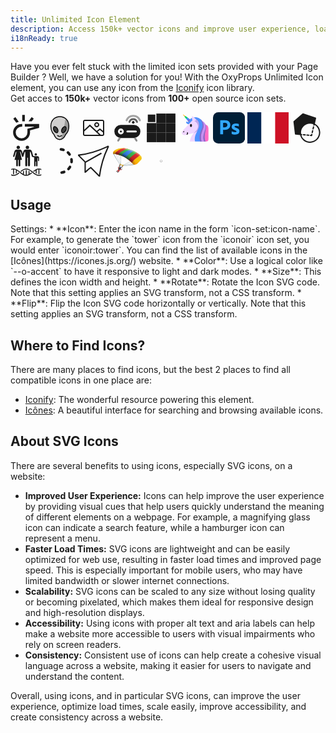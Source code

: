 ```yaml
---
title: Unlimited Icon Element
description: Access 150k+ vector icons and improve user experience, load times, scalability, and accessibility on your website with the OxyProps Unlimited Icon Element.
i18nReady: true
---
```


Have you ever felt stuck with the limited icon sets provided with your Page Builder ? Well, we have a solution for you! With the OxyProps Unlimited Icon element, you can use any icon from the [Iconify](https://iconify.design/) icon library.  
Get acces to **150k+** vector icons from **100+** open source icon sets. 

<svg xmlns="http://www.w3.org/2000/svg" width="50" height="50" viewBox="0 0 24 24"><path fill="currentColor" d="M3.76 3.7L2.14 4.88L4.43 8a8.23 8.23 0 0 1 1.92-.72M11 9v2h7v.29l-5 1.42v2.79A4.5 4.5 0 1 1 8.5 11H9V9h-.5a6.5 6.5 0 1 0 6.5 6.5v-1.59L22 12V9m-5.76-5.3L13.85 7h2.47l1.54-2.12M9 2v5h2V2Z"/></svg>
<svg xmlns="http://www.w3.org/2000/svg" width="50" height="50" viewBox="0 0 72 72"><path fill="#D0CFCE" d="M56.727 32.378c0 5.478-1.672 11.05-4.2 15.913c-.635 1.22-1.855 1.59-2.584 2.709c-.608.932-.713 2.63-1.37 3.476C44.579 59.609 39.81 63 35.943 63c-3.827 0-8.535-3.319-12.502-8.36c-.682-.867.131-2.68-.498-3.64c-.532-.81-2.515-.755-2.999-1.621c-2.852-5.11-4.786-11.11-4.786-17.001C15.158 17.417 25.55 10 35.943 10s20.784 7.417 20.784 22.378z"/><path fill="#9B9B9A" d="M36.943 63c6-5 11.926-48.054 12-49c2.216 3.118 7.027 9.872 7.651 13.979c1.165 7.656-1.995 13.811-5 20.481C45.942 61 36.942 63 36.942 63"/><path fill="#3F3F3F" d="M22.57 42.348c1.992 3.7 5.344 5.712 7.486 4.494c2.142-1.217 2.263-5.204.27-8.904s-5.344-5.712-7.486-4.494s-2.263 5.204-.27 8.904zm26.462 0c-1.993 3.7-5.344 5.712-7.486 4.494c-2.142-1.217-2.263-5.204-.27-8.904s5.344-5.712 7.485-4.494c2.142 1.217 2.263 5.204.27 8.904z"/><g fill="none" stroke="#000" stroke-miterlimit="10" stroke-width="2"><path stroke-linecap="round" stroke-linejoin="round" d="M30.747 53.669c.429.405 2.333 2.11 5.101 1.927c2.246-.148 3.752-1.452 4.251-1.927"/><path d="M22.57 42.348c1.992 3.7 5.344 5.712 7.486 4.494c2.142-1.217 2.263-5.204.27-8.904s-5.344-5.712-7.486-4.494s-2.263 5.204-.27 8.904z"/><path stroke-linecap="round" stroke-linejoin="round" d="M35.943 63c-10 0-13.51-11.778-13.51-11.778s-7.275-5.889-7.275-18.844C15.158 17.417 25.55 10 35.943 10s20.784 7.417 20.784 22.378c0 12.955-7.07 18.38-7.275 18.844C45.295 60.644 40.322 63 35.942 63z"/><path d="M49.032 42.348c-1.993 3.7-5.344 5.712-7.486 4.494c-2.142-1.217-2.263-5.204-.27-8.904s5.344-5.712 7.485-4.494c2.142 1.217 2.263 5.204.27 8.904z"/></g></svg>
<svg xmlns="http://www.w3.org/2000/svg" width="50" height="50" viewBox="0 0 50 50"><path fill="currentColor" d="M39 38H11c-1.7 0-3-1.3-3-3V15c0-1.7 1.3-3 3-3h28c1.7 0 3 1.3 3 3v20c0 1.7-1.3 3-3 3zM11 14c-.6 0-1 .4-1 1v20c0 .6.4 1 1 1h28c.6 0 1-.4 1-1V15c0-.6-.4-1-1-1H11z"/><path fill="currentColor" d="M30 24c-2.2 0-4-1.8-4-4s1.8-4 4-4s4 1.8 4 4s-1.8 4-4 4zm0-6c-1.1 0-2 .9-2 2s.9 2 2 2s2-.9 2-2s-.9-2-2-2zm5.3 19.7L19 22.4L9.7 31l-1.4-1.4l10.7-10l17.7 16.7z"/><path fill="currentColor" d="M40.4 32.7L35 28.3L30.5 32l-1.3-1.6l5.8-4.7l6.6 5.4z"/></svg>
<svg xmlns="http://www.w3.org/2000/svg" width="50" height="50" viewBox="0 0 24 24"><g fill="currentColor"><path d="M7 14a.75.75 0 1 0 0 1.5a.75.75 0 0 0 0-1.5Z"/><path fill-rule="evenodd" d="M2 14.75a5 5 0 0 1 5-5h10a5 5 0 0 1 0 10H7a5 5 0 0 1-5-5Zm2.75 0a2.25 2.25 0 1 1 4.5 0a2.25 2.25 0 0 1-4.5 0ZM12 14a.75.75 0 0 0 0 1.5h6.5a.75.75 0 0 0 0-1.5H12Z" clip-rule="evenodd"/><path d="m5.469 19.511l-1.112 1.853a.75.75 0 0 0 1.286.772l1.432-2.386H7a4.997 4.997 0 0 1-1.531-.239Zm11.456.239l1.432 2.386a.75.75 0 0 0 1.286-.772l-1.112-1.853a4.998 4.998 0 0 1-1.531.24h-.075Z" opacity=".5"/><path fill-rule="evenodd" d="M16.5 3.5a4.752 4.752 0 0 0-4.39 2.934a.75.75 0 1 1-1.387-.574a6.252 6.252 0 0 1 11.553 0a.75.75 0 0 1-1.386.574A4.752 4.752 0 0 0 16.5 3.5Z" clip-rule="evenodd" opacity=".4"/><path fill-rule="evenodd" d="M16.5 6a2.251 2.251 0 0 0-2.16 1.618a.75.75 0 0 1-1.44-.42a3.751 3.751 0 0 1 7.2 0a.75.75 0 1 1-1.44.42A2.251 2.251 0 0 0 16.5 6Z" clip-rule="evenodd" opacity=".7"/><path d="M17.5 7.75a1 1 0 1 1-2 0a1 1 0 0 1 2 0Z"/></g></svg>
<svg xmlns="http://www.w3.org/2000/svg" width="50" height="50" viewBox="0 0 24 24"><rect width="7.33" height="7.33" x="1" y="1" fill="currentColor"><animate id="svgSpinnersBlocksWave0" attributeName="x" begin="0;svgSpinnersBlocksWave1.end+0.2s" dur="0.6s" values="1;4;1"/><animate attributeName="y" begin="0;svgSpinnersBlocksWave1.end+0.2s" dur="0.6s" values="1;4;1"/><animate attributeName="width" begin="0;svgSpinnersBlocksWave1.end+0.2s" dur="0.6s" values="7.33;1.33;7.33"/><animate attributeName="height" begin="0;svgSpinnersBlocksWave1.end+0.2s" dur="0.6s" values="7.33;1.33;7.33"/></rect><rect width="7.33" height="7.33" x="8.33" y="1" fill="currentColor"><animate attributeName="x" begin="svgSpinnersBlocksWave0.begin+0.1s" dur="0.6s" values="8.33;11.33;8.33"/><animate attributeName="y" begin="svgSpinnersBlocksWave0.begin+0.1s" dur="0.6s" values="1;4;1"/><animate attributeName="width" begin="svgSpinnersBlocksWave0.begin+0.1s" dur="0.6s" values="7.33;1.33;7.33"/><animate attributeName="height" begin="svgSpinnersBlocksWave0.begin+0.1s" dur="0.6s" values="7.33;1.33;7.33"/></rect><rect width="7.33" height="7.33" x="1" y="8.33" fill="currentColor"><animate attributeName="x" begin="svgSpinnersBlocksWave0.begin+0.1s" dur="0.6s" values="1;4;1"/><animate attributeName="y" begin="svgSpinnersBlocksWave0.begin+0.1s" dur="0.6s" values="8.33;11.33;8.33"/><animate attributeName="width" begin="svgSpinnersBlocksWave0.begin+0.1s" dur="0.6s" values="7.33;1.33;7.33"/><animate attributeName="height" begin="svgSpinnersBlocksWave0.begin+0.1s" dur="0.6s" values="7.33;1.33;7.33"/></rect><rect width="7.33" height="7.33" x="15.66" y="1" fill="currentColor"><animate attributeName="x" begin="svgSpinnersBlocksWave0.begin+0.2s" dur="0.6s" values="15.66;18.66;15.66"/><animate attributeName="y" begin="svgSpinnersBlocksWave0.begin+0.2s" dur="0.6s" values="1;4;1"/><animate attributeName="width" begin="svgSpinnersBlocksWave0.begin+0.2s" dur="0.6s" values="7.33;1.33;7.33"/><animate attributeName="height" begin="svgSpinnersBlocksWave0.begin+0.2s" dur="0.6s" values="7.33;1.33;7.33"/></rect><rect width="7.33" height="7.33" x="8.33" y="8.33" fill="currentColor"><animate attributeName="x" begin="svgSpinnersBlocksWave0.begin+0.2s" dur="0.6s" values="8.33;11.33;8.33"/><animate attributeName="y" begin="svgSpinnersBlocksWave0.begin+0.2s" dur="0.6s" values="8.33;11.33;8.33"/><animate attributeName="width" begin="svgSpinnersBlocksWave0.begin+0.2s" dur="0.6s" values="7.33;1.33;7.33"/><animate attributeName="height" begin="svgSpinnersBlocksWave0.begin+0.2s" dur="0.6s" values="7.33;1.33;7.33"/></rect><rect width="7.33" height="7.33" x="1" y="15.66" fill="currentColor"><animate attributeName="x" begin="svgSpinnersBlocksWave0.begin+0.2s" dur="0.6s" values="1;4;1"/><animate attributeName="y" begin="svgSpinnersBlocksWave0.begin+0.2s" dur="0.6s" values="15.66;18.66;15.66"/><animate attributeName="width" begin="svgSpinnersBlocksWave0.begin+0.2s" dur="0.6s" values="7.33;1.33;7.33"/><animate attributeName="height" begin="svgSpinnersBlocksWave0.begin+0.2s" dur="0.6s" values="7.33;1.33;7.33"/></rect><rect width="7.33" height="7.33" x="15.66" y="8.33" fill="currentColor"><animate attributeName="x" begin="svgSpinnersBlocksWave0.begin+0.3s" dur="0.6s" values="15.66;18.66;15.66"/><animate attributeName="y" begin="svgSpinnersBlocksWave0.begin+0.3s" dur="0.6s" values="8.33;11.33;8.33"/><animate attributeName="width" begin="svgSpinnersBlocksWave0.begin+0.3s" dur="0.6s" values="7.33;1.33;7.33"/><animate attributeName="height" begin="svgSpinnersBlocksWave0.begin+0.3s" dur="0.6s" values="7.33;1.33;7.33"/></rect><rect width="7.33" height="7.33" x="8.33" y="15.66" fill="currentColor"><animate attributeName="x" begin="svgSpinnersBlocksWave0.begin+0.3s" dur="0.6s" values="8.33;11.33;8.33"/><animate attributeName="y" begin="svgSpinnersBlocksWave0.begin+0.3s" dur="0.6s" values="15.66;18.66;15.66"/><animate attributeName="width" begin="svgSpinnersBlocksWave0.begin+0.3s" dur="0.6s" values="7.33;1.33;7.33"/><animate attributeName="height" begin="svgSpinnersBlocksWave0.begin+0.3s" dur="0.6s" values="7.33;1.33;7.33"/></rect><rect width="7.33" height="7.33" x="15.66" y="15.66" fill="currentColor"><animate id="svgSpinnersBlocksWave1" attributeName="x" begin="svgSpinnersBlocksWave0.begin+0.4s" dur="0.6s" values="15.66;18.66;15.66"/><animate attributeName="y" begin="svgSpinnersBlocksWave0.begin+0.4s" dur="0.6s" values="15.66;18.66;15.66"/><animate attributeName="width" begin="svgSpinnersBlocksWave0.begin+0.4s" dur="0.6s" values="7.33;1.33;7.33"/><animate attributeName="height" begin="svgSpinnersBlocksWave0.begin+0.4s" dur="0.6s" values="7.33;1.33;7.33"/></rect></svg>
<svg xmlns="http://www.w3.org/2000/svg" width="50" height="50" viewBox="0 0 32 32"><g fill="none"><path fill="#00D26A" d="m5.398 4.68l.085-.816l.798-.102l2.3 1.635l-.214 1.1l-1.211.38L5.398 4.68Z"/><path fill="#468CFB" d="M8.705 8.813L7.156 6.877l1.424-1.48l2.026 1.441l-.586 1.259l-1.315.716Z"/><path fill="#F9C23C" d="m6.293 3.77l-.886.92l-1.536-1.92c-.217-.271.125-.633.408-.431L6.293 3.77Z"/><path fill="#8D65C5" d="M10.554 6.801L13.21 8.69c1.083 2.647-1.064 3.045-2.272 2.913l-2.273-2.84l1.89-1.962Z"/><path fill="#5092FF" d="M11.5 6.781c1.219-1.603 6.658-2.529 3.608.431c-1.81 1.76-1.054 3.632-3.374 4.632c-3.906 1.484-5.046-1.719-4.64-2.125c.406-.406 1.317.463 2.422 0c.686-.288.765-1.335 1.984-2.938Z"/><path fill="#EFD5FF" d="m5.784 23.35l8.62-1.88c.149-.036.299-.077.45-.123c-3.56 4.081-4.006 8.637-4.006 8.637h15.33c2.14 0 3.82-2.082 3.62-4.222c-.598-6.319-2.785-17.951-10.829-18.03c-1.607-1.224-3.467-1.52-4.586-.402c-3.417 3.418-6.626 6.976-8.794 9.38c-.674.748-1.247 1.384-1.695 1.87c-1.89 2.049-1.45 3.73.22 4.58c.51.26 1.11.31 1.67.19Z"/><path fill="#FF6DC6" d="M29.906 16.969c0-3.657-2.323-4.209-3.218-4.188c.197.792.28 3.3-.97 7S25.5 28.25 26.189 30c2.671 0 3.718-.344 3.718-2.281v-10.75Z"/><path fill="#C790F1" d="M27.375 17.281c1.063-4-1.875-8.156-4.188-8.156c.813 1.854 1.313 6.219 0 8.344C21.692 19.89 21.453 26.5 22.203 30h4.75c-1.7-4.825-.64-8.719.422-12.719Z"/><path fill="#BCA4EB" d="M14.906 21.281c7.719-6.406 3.656-11.968-1.437-13.03c7.187-5.47 8.864 5.416 7.594 9.124c-2.157 2.313-6.157 3.906-6.157 3.906Z"/><path fill="#5092FF" d="M22.797 29.984h-6.625c-1.59-6.76 3.796-11.262 4.156-16.302c.4-5.73-3.74-6.79-3.74-6.79c-1.32.33 1.01 1.25-1.58 1.25l-.68-1.45l-.687-1.13c1.64-.45 3.842-.827 6.359.407c3.1 1.518 5.753 5.488 4.688 9.562c-1.063 4.063-3.579 6.992-1.891 14.453Z"/><path fill="#8D65C5" d="M22.797 29.984h-1.413c-.332-1-.608-2.608-.571-4.484c.056-2.898.682-4.505 2.157-8.296L23.438 16c1.45-3.75-.709-7.5-1.688-8.75l.165.024c2.158 1.934 3.608 5.064 2.773 8.257c-.257.981-.598 1.896-.945 2.824c-1.088 2.918-2.226 5.97-.946 11.63Zm4.578-12.703c.53-1.993.066-4.025-.82-5.562H26.5c.05.282.115.581.184.895c.304 1.39.672 3.07.035 4.855l-.004.01c-.824 2.308-2.464 6.9-2.059 9.49c.215 1.37.623 2.48.867 3.031h1.43c-1.686-4.785-.658-8.654.396-12.62l.026-.099Z"/><path fill="#EFD5FF" d="M15.578 9.016c-1.86.25-2.384-.704-2.5-2.454c-.115-1.75-.087-2.26-.087-2.26c0-.34.41-.51.65-.27c0 0 3.28 2.593 3.421 3.53c.141.938-.71 1.35-1.484 1.454Z"/><path fill="#1C1C1C" d="M12 12a1 1 0 0 0-1 1v1a1 1 0 1 0 2 0v-1a1 1 0 0 0-1-1Zm-7.09 8.301c-.3.3-.8.3-1.1 0l1.1-1.1c.3.31.3.8 0 1.1Zm3.777 2.416l-1.864.406a1.794 1.794 0 0 0 1.114-1.972a.512.512 0 1 1 1.008-.173c.106.615.003 1.22-.258 1.739Z"/></g></svg>
<svg xmlns="http://www.w3.org/2000/svg" height="50" viewBox="0 0 256 250"><rect width="256" height="249.6" fill="#001E36" rx="42.5"/><path fill="#31A8FF" d="M57.644 175.035V65.297c0-.8.344-1.202 1.031-1.202l1.087-.003l1.858-.02l2.582-.051l8.65-.183l9.275-.172c3.262-.056 6.496-.086 9.702-.086c8.7 0 16.027 1.088 21.982 3.263a38.139 38.139 0 0 1 14.34 8.758a33.596 33.596 0 0 1 7.814 12.108a40.17 40.17 0 0 1 2.405 13.824c0 9.161-2.119 16.717-6.355 22.669a35.902 35.902 0 0 1-16.6 12.756l-.573.21c-6.973 2.601-14.695 3.541-23.164 3.6l-1.316.004l-1.953-.01l-.985-.014l-1.098-.026l-.662-.026l-.402-.021l-.989-.036l-1.209-.025l-1.82-.013l-.405-.001v34.263a1.366 1.366 0 0 1-1.546 1.546H58.847c-.803 0-1.203-.456-1.203-1.374ZM80.84 84.703v35.792a53.16 53.16 0 0 0 4.12.172h5.668a40.277 40.277 0 0 0 11.533-1.727l.746-.233a18.515 18.515 0 0 0 8.759-5.668c2.152-2.538 3.267-6.035 3.344-10.492l.005-.499c.09-3.322-.774-6.6-2.491-9.445a16.015 16.015 0 0 0-7.47-6.097a31.829 31.829 0 0 0-12.537-2.146l-2.178.006l-1.374.012l-1.311.017l-1.85.036l-1.35.038l-.701.026l-.937.044l-.798.049l-.455.036l-.393.038l-.173.02l-.157.021Zm123.93 29.284a40.153 40.153 0 0 0-9.458-3.442l-.76-.164a54.267 54.267 0 0 0-11.009-1.363l-.926-.011a22.21 22.21 0 0 0-6.44.773a5.786 5.786 0 0 0-3.35 2.146a5.408 5.408 0 0 0-.858 2.92a4.56 4.56 0 0 0 1.03 2.747a11.689 11.689 0 0 0 3.235 2.637l.372.197a71.946 71.946 0 0 0 7.556 3.52a74.88 74.88 0 0 1 16.4 7.814a24.941 24.941 0 0 1 8.416 8.845a23.581 23.581 0 0 1 2.49 10.99a24.686 24.686 0 0 1-4.122 14.169a27.11 27.11 0 0 1-11.936 9.53c-5.037 2.214-11.223 3.357-18.557 3.432l-.762.004a69.87 69.87 0 0 1-13.556-1.188l-.956-.186a46.302 46.302 0 0 1-10.905-3.435a2.224 2.224 0 0 1-1.202-1.89v-18.718a1.01 1.01 0 0 1 .43-.945a.833.833 0 0 1 .944.086a45.879 45.879 0 0 0 13.223 5.238a54.53 54.53 0 0 0 12.537 1.632c4.006 0 6.954-.516 8.844-1.546a4.855 4.855 0 0 0 2.834-4.465c0-1.486-.859-2.918-2.576-4.293c-.72-.576-1.753-1.203-3.097-1.88l-.643-.316l-.686-.323l-.36-.164l-.754-.334a66.85 66.85 0 0 0-.393-.17l-.82-.344l-.427-.175l-.886-.355l-.46-.18l-.953-.367l-.997-.373a63.13 63.13 0 0 1-15.199-7.728a26.21 26.21 0 0 1-8.071-9.016a23.682 23.682 0 0 1-2.49-10.905a24.62 24.62 0 0 1 3.606-12.88c2.7-4.27 6.576-7.67 11.163-9.788c5.037-2.517 11.333-3.777 18.89-3.779a83.61 83.61 0 0 1 13.224.945a34.663 34.663 0 0 1 9.206 2.49c.473.136.854.485 1.03.945c.117.419.174.852.172 1.288v17.345c.025.41-.172.803-.515 1.03a1.66 1.66 0 0 1-1.478 0Z"/></svg>
<svg xmlns="http://www.w3.org/2000/svg" height="50" viewBox="0 0 640 480"><path fill="#fff" d="M0 0h640v480H0z"/><path fill="#002654" d="M0 0h213.3v480H0z"/><path fill="#ce1126" d="M426.7 0H640v480H426.7z"/></svg>
<svg xmlns="http://www.w3.org/2000/svg" width="50" height="50" viewBox="0 0 100 100"><path fill="currentColor" d="m76.107 36.425l3.842-16.958c.228-1-.34-2.01-1.312-2.337L38.462 3.613a2.002 2.002 0 0 0-1.946.382L8.109 28.552a2.002 2.002 0 0 0-.678 1.749l4.7 39.609a2 2 0 0 0 1.797 1.756l14.747 1.395C32.259 87.55 45.39 97.917 60.458 97.917c18.056 0 32.744-14.689 32.744-32.744c0-11.947-6.665-23.05-17.095-28.748zM60.458 93.917c-12.749 0-23.916-8.453-27.524-20.452l.671.064a2 2 0 1 0 .377-3.983l-1.961-.185c-.009-.06-.014-.12-.022-.179a29.438 29.438 0 0 1-.285-4.008c0-15.85 12.895-28.745 28.745-28.745c3.266 0 6.436.535 9.46 1.592l.011.005a28.99 28.99 0 0 1 1.578.604l-.412 1.818a2 2 0 0 0 1.952 2.443a2 2 0 0 0 1.948-1.559l.189-.832c8.586 5.149 14.018 14.568 14.018 24.673c-.001 15.849-12.895 28.744-28.745 28.744z"/><path fill="currentColor" d="M56.312 75.667c-.062 0-.126-.003-.19-.009l-5.629-.532a2 2 0 0 1-1.803-2.18a1.992 1.992 0 0 1 2.18-1.803l5.629.532a2.001 2.001 0 0 1-.187 3.992zm-11.258-1.065c-.063 0-.126-.003-.191-.009l-5.629-.532a2 2 0 0 1-1.803-2.18a1.994 1.994 0 0 1 2.18-1.803l5.629.532a2 2 0 0 1-.186 3.992zm20.371 1.927a2.03 2.03 0 0 1-.19-.009l-3.484-.329a2.001 2.001 0 0 1-1.803-2.18a1.99 1.99 0 0 1 2.18-1.803l1.733.164l.386-1.699a2 2 0 1 1 3.901.885l-.773 3.413a2.002 2.002 0 0 1-1.95 1.558zm2.142-9.458a2 2 0 0 1-1.952-2.443l1.37-6.045a2 2 0 1 1 3.901.885l-1.37 6.045a2.001 2.001 0 0 1-1.949 1.558zm2.741-12.091a2 2 0 0 1-1.952-2.443l1.37-6.044a2 2 0 1 1 3.901.884l-1.37 6.045a2.001 2.001 0 0 1-1.949 1.558z"/></svg>
<svg xmlns="http://www.w3.org/2000/svg" width="50" height="50" viewBox="0 0 64 64"><path fill="currentColor" d="M34.614 7.477a3.454 3.454 0 0 0 3.452-3.452A3.455 3.455 0 0 0 34.614.573a3.452 3.452 0 0 0 0 6.904zM15.889 7.5c-1.937 0-3.501-1.555-3.501-3.476c0-1.919 1.564-3.474 3.501-3.474c1.934 0 3.504 1.556 3.504 3.474c0 1.921-1.569 3.476-3.504 3.476zm38.294 10.901a2.421 2.421 0 1 1-4.842 0a2.421 2.421 0 0 1 4.842 0z"/><path fill="currentColor" d="M55.269 22.017h-6.533c-.03 0-2.184-.196-2.184-.196l-2.734-9.537c-1.102-3.837-4.32-3.72-4.32-3.72h-8.856s-3.214-.117-4.317 3.72l-1.348 4.696l-1.348-4.696c-1.105-3.837-4.317-3.72-4.317-3.72H12.46s-3.217-.117-4.317 3.72l-2.759 9.608c-.262.899.23 1.583 1.017 1.811c.784.225 1.587-.171 1.79-.888l2.685-9.365l1.31-.002l-3.92 16.217h3.465v11.518c0 .949.764 1.721 1.715 1.721c.949 0 1.725-.772 1.725-1.721V29.665h1.452v11.518c0 .949.767 1.721 1.715 1.721c.951 0 1.725-.772 1.725-1.721V29.665h3.407l-3.882-16.217l1.305.002l2.654 9.268c.043.158.114.3.207.429c.262.39.714.611 1.222.595c.505.016.956-.201 1.215-.588c.108-.14.183-.3.225-.478l2.642-9.225l1.206-.002V40.85c0 1.118.915 2.025 2.033 2.025a2.025 2.025 0 0 0 2.025-2.025V25.26h1.497v15.59c0 1.118.906 2.025 2.022 2.025c1.12 0 2.038-.907 2.038-2.025V13.449l1.309.002l2.573 9.365c.135.462.523.767.985.882c.018.005.029.018.047.02c.409.093 2.295.627 3.686 1.023v16.994a1.424 1.424 0 0 0 2.848 0v-8.49h1.113v8.49c0 .785.636 1.423 1.42 1.423a1.43 1.43 0 0 0 1.429-1.423V25.861h1.094v5.382c0 .586.478 1.064 1.059 1.064a1.05 1.05 0 0 0 1.046-1.064v-6.121c.001-1.713-1.505-3.104-3.219-3.104zm-7.408 33.678a171.77 171.77 0 0 1-2.015-1.592c-.564-.449-1.13-.902-1.7-1.346c-3.411-2.665-6.957-5.095-10.905-5.449a11.172 11.172 0 0 0-.988-.047c-.334 0-.661.043-.988.072c-3.959.359-7.519 2.775-10.938 5.449l.359.284c.417.331.825.649 1.238.974c3.4-2.636 6.716-4.807 10.33-4.807c3.6 0 6.908 2.16 10.296 4.784c.685.528 1.373 1.075 2.065 1.63c.547.435 1.098.875 1.65 1.307c3.709 2.899 7.577 5.533 11.942 5.533c1.691 0 3.305-.404 4.865-1.057v-2.155c-1.582.762-3.192 1.24-4.865 1.24c-3.617 0-6.937-2.178-10.346-4.82z"/><path fill="currentColor" d="m46.267 52.796l.341.271c.422.338.839.658 1.256.989c1.233-.954 2.457-1.844 3.686-2.595v5.302c.658.431 1.316.83 1.975 1.166v-7.528c1.217-.568 2.453-.958 3.718-1.094v9.821c.304.036.609.07.915.07c.354 0 .708-.034 1.059-.081v-9.823c1.314.142 2.593.559 3.855 1.163v-2.151c-1.553-.647-3.161-1.046-4.843-1.046c-4.367 0-8.245 2.633-11.962 5.535zm-28.058 4.182c-.131-.104-.264-.207-.395-.313c-.404-.322-.8-.629-1.202-.947c-3.395 2.631-6.709 4.797-10.316 4.797c-1.661 0-3.26-.505-4.835-1.309v2.175c1.551.685 3.154 1.107 4.835 1.107c4.353 0 8.213-2.62 11.912-5.51z"/><path fill="currentColor" d="M5.289 59.133c.327.043.656.074.985.074c.331 0 .66-.031.99-.074v-9.839c1.274.138 2.516.528 3.743 1.105c-.007.045-.027.088-.027.138v7.366c.656-.34 1.314-.737 1.975-1.17v-5.268c1.887 1.159 3.76 2.649 5.681 4.182c4.215 3.363 8.575 6.842 13.594 6.842c4.349 0 8.211-2.613 11.915-5.498l-.409-.325c-.401-.318-.793-.622-1.188-.936c-1.211.936-2.41 1.804-3.616 2.545v-5.217a22.48 22.48 0 0 0-1.975-1.173v7.329c0 .041.018.075.023.113c-1.224.577-2.466.974-3.738 1.114v-9.81a7.643 7.643 0 0 0-1.033-.079c-.315 0-.629.034-.942.072v9.835c-1.278-.136-2.522-.523-3.749-1.098c.007-.049.029-.095.029-.147v-7.377c-.658.336-1.316.735-1.975 1.168v5.293c-1.896-1.161-3.776-2.656-5.706-4.196c-4.216-3.364-8.573-6.842-13.589-6.842c-1.673 0-3.269.372-4.815.974v2.13c1.254-.557 2.522-.945 3.828-1.075v9.843z"/></svg>
<svg xmlns="http://www.w3.org/2000/svg" width="50" height="50" viewBox="0 0 24 24"><g fill="none" stroke="currentColor" stroke-linecap="round" stroke-width="2"><path stroke-dasharray="2 4" stroke-dashoffset="6" d="M12 3C16.9706 3 21 7.02944 21 12C21 16.9706 16.9706 21 12 21"><animate attributeName="stroke-dashoffset" dur="0.6s" repeatCount="indefinite" values="6;0"/></path><path stroke-dasharray="30" stroke-dashoffset="30" d="M12 21C7.02944 21 3 16.9706 3 12C3 7.02944 7.02944 3 12 3"><animate fill="freeze" attributeName="stroke-dashoffset" begin="0.1s" dur="0.3s" values="30;0"/></path><path stroke-dasharray="10" stroke-dashoffset="10" d="M12 8v7.5"><animate fill="freeze" attributeName="stroke-dashoffset" begin="0.5s" dur="0.2s" values="10;0"/></path><path stroke-dasharray="6" stroke-dashoffset="6" d="M12 15.5l3.5 -3.5M12 15.5l-3.5 -3.5"><animate fill="freeze" attributeName="stroke-dashoffset" begin="0.7s" dur="0.2s" values="6;0"/></path></g></svg>
<svg xmlns="http://www.w3.org/2000/svg" width="50" height="50" viewBox="0 0 24 24"><path fill="none" stroke="currentColor" d="M5.5 13L18 6m-1.75 17.5h.25a72.694 72.694 0 0 1 6.504-21.962L23.26 1L23 .74l-.538.256A72.692 72.692 0 0 1 .5 7.5v.25l5 5v7.75h.25l1.774-1.69a11.997 11.997 0 0 1 2.313-1.723L16.25 23.5Z"/></svg>
<svg xmlns="http://www.w3.org/2000/svg" width="50" height="50" viewBox="0 0 128 128"><linearGradient id="notoParachute0" x1="13.946" x2="31.79" y1="81.375" y2="49.257" gradientTransform="matrix(1 .00494 .00494 -1 -.326 127.714)" gradientUnits="userSpaceOnUse"><stop offset="0" stop-color="#78909C"/><stop offset="1" stop-color="#B0BEC5"/></linearGradient><path fill="url(#notoParachute0)" d="M32.02 78.99L5.87 34.14l1.75-.96L32.9 78.21z"/><linearGradient id="notoParachute1" x1="96.513" x2="49.188" y1="50.514" y2="43.233" gradientTransform="matrix(1 .00494 .00494 -1 -.326 127.714)" gradientUnits="userSpaceOnUse"><stop offset="0" stop-color="#78909C"/><stop offset="1" stop-color="#B0BEC5"/></linearGradient><path fill="url(#notoParachute1)" d="m45.53 85.21l.42-1.08l47.83-7.02l.28 1.98z"/><linearGradient id="notoParachute2" x1="37.413" x2="37.175" y1="79.035" y2="69.568" gradientTransform="matrix(1 .00494 .00494 -1 -.326 127.714)" gradientUnits="userSpaceOnUse"><stop offset="0" stop-color="#546E7A"/><stop offset="1" stop-color="#90A4AE"/></linearGradient><path fill="url(#notoParachute2)" d="m37.28 76.2l-1-.02l1.62-62.11l1 .02z"/><linearGradient id="notoParachute3" x1="72.312" x2="60.187" y1="60.464" y2="54.089" gradientTransform="matrix(1 .00494 .00494 -1 -.326 127.714)" gradientUnits="userSpaceOnUse"><stop offset="0" stop-color="#546E7A"/><stop offset="1" stop-color="#90A4AE"/></linearGradient><path fill="url(#notoParachute3)" d="m47.06 81.26l-.47-.89l66.01-34.25l.46.89z"/><path fill="#B0BEC5" d="m15.851 32.426l.93-.366l17.97 45.683l-.931.367zm12.557 5.759l.986-.164l6.38 38.577l-.987.163zm17.884 43.106l36.85-11.755l.304.952l-36.85 11.756zm-.326 1.116l47.217-9.83l.204.98l-47.217 9.83z"/><path fill="#78909C" d="M45.13 84.87c-.37 2.63-1.02 5.18-1.75 7.7c-.76 2.52-1.58 5.01-2.71 7.42c.36-2.63 1.02-5.18 1.75-7.7c.76-2.52 1.59-5.01 2.71-7.42zm-13.1-6.18c-.41 2.17-1.11 4.24-1.88 6.28c-.8 2.03-1.66 4.03-2.81 5.92c.41-2.17 1.11-4.24 1.88-6.28c.79-2.03 1.66-4.03 2.81-5.92z"/><path fill="#504F4F" d="m41.68 97.97l.07.09c.4.46.34 1.17-.12 1.57l-.09.07c-.46.4-1.17.34-1.57-.12l-.07-.09c-.4-.46-.34-1.17.12-1.57l.09-.07c.47-.4 1.17-.35 1.57.12zm-12.53-9.94l.07.09c.4.46.34 1.17-.12 1.57l-.09.07c-.46.4-1.17.34-1.57-.12l-.07-.09c-.4-.46-.34-1.17.12-1.57l.09-.07c.46-.4 1.17-.35 1.57.12z"/><linearGradient id="notoParachute4" x1="2047.1" x2="2047.1" y1="-29.678" y2="-29.678" gradientTransform="rotate(-151.759 1058.915 291.062)" gradientUnits="userSpaceOnUse"><stop offset="0" stop-color="#FFB300"/><stop offset=".401" stop-color="#FFCA28"/></linearGradient><path fill="url(#notoParachute4)" d="M36.63 106.1c.02-.04.03-.07.03-.07s-.03.08-.03.07z"/><path fill="#EDA600" d="M36.66 106.03s-.01.03-.03.07c.01 0 .03-.07.03-.07z"/><linearGradient id="notoParachute5" x1="56.424" x2="54.531" y1="16.429" y2="20.729" gradientTransform="scale(1 -1) rotate(-49.465 -74.36 -14.984)" gradientUnits="userSpaceOnUse"><stop offset="0" stop-color="#1A237E" stop-opacity=".971"/><stop offset="1" stop-color="#4885ED" stop-opacity=".971"/></linearGradient><circle cx="35.79" cy="91.31" r="3.07" fill="url(#notoParachute5)"/><path fill="#212121" d="M35.79 88.74c.68 0 1.32.26 1.8.74c1.01.99 1.02 2.62.02 3.63c-.49.49-1.13.76-1.83.76c-.68 0-1.32-.26-1.8-.74a2.562 2.562 0 0 1-.02-3.63c.49-.48 1.14-.76 1.83-.76m0-.5a3.066 3.066 0 0 0-2.15 5.25c.6.59 1.38.89 2.16.89a3.066 3.066 0 0 0 2.15-5.25c-.6-.59-1.38-.89-2.16-.89z" opacity=".22"/><linearGradient id="notoParachute6" x1="40.589" x2="31.652" y1="29.634" y2="18.022" gradientTransform="scale(1 -1) rotate(-10.177 -653.827 -1.03)" gradientUnits="userSpaceOnUse"><stop offset="0" stop-color="#A11919"/><stop offset=".496" stop-color="#DB3236"/></linearGradient><path fill="url(#notoParachute6)" d="M40.15 98.48c-.8.02-2.46.61-2.46.61s-.17-.55-.23-1.51c-.1-1.54-.23-2.91-1.21-3.83c-.5-.47-1.92-1.22-3.12-1.54c-.12-.03-.23-.05-.35-.07c-1.67-.63-5.17-.09-5.17-.09l1.07-2.32c-.17-.55-1.07-1-1.45-.58c-.39.43-.97 1.7-1.56 3.03c-.56 1.28.06 2 .8 2.28c.74.29 2.03.29 2.03.29c-.83 1.25-1.83 3.43-1.85 3.47c0 0-.48.9-.52.98c-.02.04-2.42 3.92-2.42 3.92s-2.18 1.25-3.77 2.65c-.86.76 1.19 1.03 1.19 1.03s2.04-.33 3.92-1c1.28-.45 2.78-2.8 3.07-2.83s.46.08.46.08l-1.37 2.72s-1.24 1.07-2.91 2.64c-.68.64 1.31 1.34 1.31 1.34s2.09-.33 3.52-1.73c1.13-1.11 4.11-6.38 4.11-6.38s.28-.43.53-.81l1.19-1.79s.54.89 1.05 1.67c.46.72 1.21.78 1.56.66c1.25-.45 2.67-1.14 3.11-1.38s.27-1.54-.53-1.51z"/><path fill="#212121" d="M27.63 89.49c.15 0 .37.12.49.26l-.97 2.09l-.39.85l.92-.14c.01 0 1.38-.21 2.78-.21c.93 0 1.67.09 2.14.27l.08.02c.1.02.21.04.32.07c1.18.3 2.51 1.04 2.91 1.42c.82.77.96 1.93 1.06 3.5c.07 1.01.24 1.6.25 1.62l.15.5l.49-.17c.44-.16 1.71-.56 2.31-.58c.03 0 .1 0 .17.12c.1.17.1.39.07.47c-.49.26-1.84.91-3 1.32c-.01 0-.07.02-.16.02c-.15 0-.53-.05-.81-.48c-.5-.77-1.04-1.65-1.04-1.65l-.41-.67l-.43.65l-1.19 1.79c-.32.47-.47.71-.55.84h-.01c-.82 1.45-3.13 5.4-4.02 6.27c-1.11 1.08-2.68 1.48-3.13 1.57c-.39-.15-.78-.37-.94-.52c1.61-1.51 2.82-2.55 2.83-2.56l.08-.06l.04-.09l1.37-2.72l.2-.4l-.38-.24c-.06-.04-.28-.17-.64-.17c-.04 0-.09 0-.13.01c-.31.03-.51.26-1.04.89c-.54.64-1.46 1.72-2.16 1.96c-1.62.58-3.39.9-3.76.96c-.29-.04-.59-.13-.78-.21c1.52-1.33 3.59-2.52 3.61-2.53l.11-.06l.07-.11c2.41-3.9 2.43-3.94 2.44-3.96c.05-.1.5-.94.51-.95c0-.01.02-.05.06-.12c.68-1.44 1.31-2.62 1.77-3.32l.52-.77h-.93c-.33 0-1.31-.05-1.85-.26c-.22-.09-.51-.25-.64-.55c-.11-.28-.08-.63.11-1.06c.35-.8 1.09-2.47 1.47-2.89c-.01-.02 0-.02.03-.02m0-.5c-.16 0-.3.05-.41.17c-.39.43-.97 1.7-1.56 3.03c-.56 1.28.06 2 .8 2.28c.74.29 2.03.29 2.03.29c-.83 1.25-1.83 3.43-1.85 3.47c0 0-.48.9-.52.98c-.02.04-2.42 3.92-2.42 3.92s-2.18 1.25-3.77 2.65c-.86.76 1.19 1.03 1.19 1.03s2.04-.33 3.92-1c1.28-.45 2.78-2.8 3.07-2.83h.09c.24 0 .37.09.37.09l-1.37 2.72s-1.24 1.07-2.91 2.64c-.68.64 1.31 1.34 1.31 1.34s2.09-.33 3.52-1.73c1.13-1.11 4.11-6.38 4.11-6.38s.28-.43.53-.81l1.19-1.79s.54.89 1.05 1.67c.35.54.86.71 1.23.71c.13 0 .24-.02.33-.05c1.25-.45 2.67-1.14 3.11-1.38s.27-1.51-.51-1.51h-.02c-.8.02-2.46.61-2.46.61s-.17-.55-.23-1.51c-.1-1.54-.23-2.91-1.21-3.83c-.5-.47-1.92-1.22-3.12-1.54c-.12-.03-.23-.05-.35-.07c-.61-.23-1.47-.3-2.31-.3c-1.45 0-2.86.22-2.86.22l1.07-2.32c-.12-.42-.62-.77-1.04-.77z" opacity=".22"/><path fill="#424242" d="M19.18 107.65c.03.83.18 1.19.65 1.28c.6.11 1.25-1.42 1.25-1.42c.29-.48.59-.55.59-.55l2.41-.69c.12-2.03-1.24-2.52-1.61-2.59c0 0-1.95 1.38-2.39 1.67c-.36.24-.49.47-.57.62c-.07.14-.36.73-.33 1.68zm3.75 3.09c-.11.82.07 1.17.55 1.24c.6.08 1.49-1.41 1.49-1.41c.26-.49.56-.57.56-.57l2.41-.97c.03-2.03-1.49-2.45-1.87-2.5c0 0-1.77 1.63-2.2 1.94c-.35.25-.47.49-.55.64c-.06.12-.27.73-.39 1.63z"/><path fill="#4E342E" d="m36.25 94.53l-.26-.37l10.46-12.38l-1.92 4.17z"/><path fill="#553A30" d="M32.36 92.51L36 76.67l1.39.58l-4.76 16.02z"/><path fill="#2B2D2D" d="M36.66 106.03s-.01.03-.03.07c.01 0 .03-.07.03-.07z" opacity=".47"/><path fill="#795548" d="m31.34 93.22l.37-14.72l2.25.4l-1.61 14.46zm5.17 1.16l-.48-.69l7.71-9.57l1.78.67z"/><path fill="#553A30" d="m32.19 79.14l1.21.32l-1.48 13.33l-.07-.01l.34-13.64m-.48-.64l-.37 14.72l1.02.14l1.59-14.27l-2.24-.59zm12.15 5.83l1.11.95l-7.77 7.71l6.66-8.66m-.07-.72L36.04 93.7l.48.69l9.2-9.13l-1.93-1.65z"/><path fill="#504F4F" d="M28.13 102.97c-.53-.35-1.08-.73-1.47-1.29c-.4-.55-.64-1.26-.6-1.97c.04-1.37.86-2.74 2.11-3.22c-.42.5-.72 1.03-.95 1.57s-.37 1.11-.43 1.68c-.04.56.07 1.12.33 1.65c.24.56.64 1.04 1.01 1.58z"/><linearGradient id="notoParachute7" x1="37.167" x2="42.249" y1="24.019" y2="36.039" gradientTransform="scale(1 -1) rotate(-10.177 -653.827 -1.03)" gradientUnits="userSpaceOnUse"><stop offset="0" stop-color="#616161"/><stop offset=".398" stop-color="#2B2D2D"/><stop offset=".951"/></linearGradient><path fill="url(#notoParachute7)" d="M32.46 99.12c.82-1.17 2.62-4.41 3.42-4.59c.94-.22 1.17.6 1.27 1.19c.05.28.13.56.13.56c.17-.07.41-.87.46-1.56c.08-1.07-.32-1.66-1.08-2.11s-4.1-1.98-4.1-1.98c-1.01-.59-2.2.45-2.62 1.13l-3.26 5c-.42.68-.22 1.57.45 1.99c0 0 1.88 1.27 2.92 1.83c1.18.61 1.59-.29 2.41-1.46z"/><path fill="#757575" d="M30.04 91.99c.61-.72 1.15-1.51 2.17-1.02c1.01.48 2.64 1.33 3.83 1.95c.94.49 1.59.88 1.69 2c.13-1.53-.49-1.99-1.06-2.33c-.76-.45-4.1-1.98-4.1-1.98c-.14-.08-.28-.11-.41-.15c-.91-.26-1.84.7-2.21 1.28l-3.26 5c-.02.03-.03.06-.04.09c.61-.48 3.39-4.84 3.39-4.84z"/><path fill="#504F4F" d="M28.58 103.05c-.17-.6-.17-1.28.15-1.91c.15-.32.42-.59.73-.79c.31-.22.67-.3 1.01-.37h.05c.39-.03.8.02 1.21.18c.4.17.8.51.97.94c.18.42.17.86.07 1.24c-.1.37-.27.75-.6.96c.09-.35.05-.7.01-1.01c-.05-.31-.14-.59-.28-.79c-.26-.39-.76-.55-1.39-.61h.05c-.51.04-.97.19-1.31.59c-.33.4-.55.97-.67 1.57z"/><path fill="#504F4F" d="M27.13 98.73s1.9 1.24 2.95 1.8c1.18.63 1.68.42 2.49-.75c.82-1.17 2.79-4.8 3.59-5.03c1.04-.3 1.02 1.09 1.02 1.09s.52-.77-.16-1.86c-.19-.31-1.24-.79-2.21.41c-.59.73-2.72 4.04-3.54 5.3c-.18.27-.53.35-.81.18l-4-2.45c-.04.51 0 .89.67 1.31z"/><path d="M36.64 106.08s-.01.01-.01.02c.01-.01.01-.02.01-.02z" opacity=".24"/><path fill="#504F4F" d="M34.37 99.8s-.47-1.81-1.18-2.48l.92-1.08c.69.77 1.09 2.28 1.06 2.85c-.03.41-.8.71-.8.71z"/><ellipse cx="19.94" cy="107.29" fill="#504F4F" rx="1.54" ry=".69" transform="rotate(-79.823 19.934 107.29)"/><ellipse cx="23.69" cy="110.32" fill="#504F4F" rx="1.54" ry=".77" transform="rotate(-77.074 23.686 110.313)"/><path fill="#F4C20D" d="m32.24 78.38l6.44 2.05c.66.04 1.89 1 2.4 1.43l4.36 3.33l3.35-5.27l-7.99-.14c-.69-.09-.72-.35-1.3-.72l-2.77-3.75l-4.49 3.07z"/><path fill="#795548" d="m36.67 75.64l2.42 3.13c.6.78 1.51 1.22 2.46 1.23l6.43.37l-2.45 4.45l-5.33-3.94c-.53-.43-1.17-.72-1.84-.85l-5.52-1.7l3.83-2.69m.1-.69l-5.06 3.55l6.52 2.01c.6.11 1.17.37 1.65.76l5.81 4.29l3.11-5.65l-7.22-.42c-.82 0-1.59-.39-2.09-1.04l-2.72-3.5z"/><linearGradient id="notoParachute8" x1="54.497" x2="65.997" y1="68.449" y2="89.699" gradientTransform="scale(1 -1) rotate(1.026 7214.103 18.342)" gradientUnits="userSpaceOnUse"><stop offset=".25" stop-color="#FFA000"/><stop offset=".357" stop-color="#FDA703"/><stop offset=".74" stop-color="#F6BB0A"/><stop offset="1" stop-color="#F4C20D"/></linearGradient><path fill="url(#notoParachute8)" d="M45.43 44.64c22.75 9.68 44.83 34.68 44.83 34.68s5.83.85 10.49-1.73c5.6-3.1 16.55-16.12 19.11-18.27c4.59-3.87 2.74-12.65-.2-16.03c-2.46-2.84-16.84-16.47-43.84-25.59c-22.53-7.61-35.18-6.42-41.78-5.46c-6.04.88-8.53 1.31-16.95 5.3C.92 25.2 5.99 35.13 5.99 35.13s12.7-1.87 39.44 9.51z"/><linearGradient id="notoParachute9" x1="42.918" x2="24.418" y1="105.994" y2="88.244" gradientTransform="scale(1 -1) rotate(1.026 7214.103 18.342)" gradientUnits="userSpaceOnUse"><stop offset="0" stop-color="#DB3236"/><stop offset="1" stop-color="#B71C1C"/></linearGradient><path fill="url(#notoParachute9)" d="M65.67 14.66c-7.68-1.98-13.91-2.81-18.94-3.05c-.47.15-.95.32-1.45.49c-15.3 5.23-24.8 12.1-27.9 15.83c-1.27 1.53-2.55 6.19-2.29 7.61c4.69.65 11.21 2.05 19.64 4.97l7.99-2.99L66.95 17.6l-1.28-2.94z"/><linearGradient id="notoParachutea" x1="58.736" x2="35.486" y1="105.985" y2="86.235" gradientTransform="scale(1 -1) rotate(1.026 7214.103 18.342)" gradientUnits="userSpaceOnUse"><stop offset="0" stop-color="#3CBA54"/><stop offset="1" stop-color="#388E3C"/></linearGradient><path fill="url(#notoParachutea)" d="M75.82 17.69c-4.56-1.54-8.71-2.72-12.49-3.61c-2.79.84-7.07 2.32-12.32 4.81c-9.51 4.5-18.18 10.3-19.72 13.16c-1.53 2.86-2.02 6.68-2.02 6.68c4.66 1.4 10.04 3.3 16.15 5.9c.71.3 1.43.62 2.14.96L60.6 31.64l17.98-12.99c-.9-.32-1.82-.64-2.76-.96z"/><linearGradient id="notoParachuteb" x1="104.175" x2="71.922" y1="93.444" y2="67.194" gradientTransform="scale(1 -1) rotate(1.026 7214.103 18.342)" gradientUnits="userSpaceOnUse"><stop offset="0" stop-color="#DB3236"/><stop offset="1" stop-color="#B71C1C"/></linearGradient><path fill="url(#notoParachuteb)" d="M82.26 71.07s2.19-3.34 4.71-6.39c5.38-6.51 29.13-24.85 29.13-24.85c-5.54-4.84-9.37-7.58-17.65-12.18l-28 15.57l-7.94 8.52l.05 2.79c6.5 4.61 15.03 12.18 19.7 16.54z"/><linearGradient id="notoParachutec" x1="85.875" x2="59.625" y1="98.765" y2="76.765" gradientTransform="scale(1 -1) rotate(1.026 7214.103 18.342)" gradientUnits="userSpaceOnUse"><stop offset="0" stop-color="#3CBA54"/><stop offset="1" stop-color="#388E3C"/></linearGradient><path fill="url(#notoParachutec)" d="M85.27 21.26L56.96 35.9l-6.84 10.95c6.84 3.52 13.99 8.68 19.84 13.38c0 0 .99-4.18 4.25-7.74c3.64-3.98 18.06-17.74 28.58-22.31c-4.82-2.95-10.65-6.04-17.52-8.92z"/><linearGradient id="notoParachuted" x1="71.647" x2="48.654" y1="102.044" y2="82.052" gradientTransform="scale(1 -1) rotate(1.026 7214.103 18.342)" gradientUnits="userSpaceOnUse"><stop offset="0" stop-color="#4885ED"/><stop offset="1" stop-color="#1565C0"/></linearGradient><path fill="url(#notoParachuted)" d="M76.69 17.99c-3.91 1.04-11.73 3.42-17.86 7.13c-8.53 5.15-14.63 9.51-16.1 12.39s-1.86 5.26-1.86 5.26l.01.01c1.47.58 2.98 1.2 4.55 1.86c3.91 1.66 7.79 3.79 11.56 6.15c0 0 1.83-3.79 4.32-6.75c3.43-4.07 17.77-16.8 28.96-20.56c-4.1-1.92-8.62-3.78-13.58-5.49z"/><radialGradient id="notoParachutee" cx="43.402" cy="71.904" r="108.98" gradientTransform="matrix(.9085 .4178 .1611 -.3504 -7.613 63.16)" gradientUnits="userSpaceOnUse"><stop offset=".166" stop-color="#212121" stop-opacity=".957"/><stop offset=".553" stop-color="#212121" stop-opacity="0"/></radialGradient><path fill="url(#notoParachutee)" d="M69.79 27.64c-18.7-9.99-35-12.72-45.29-13.27c-2.59.91-5.1 2.04-7.58 3.23c-4.08 1.96-8.3 4.69-10.45 8.84c-1.1 2.13-1.53 4.58-1.05 6.94c.08.39.18 1.3.49 1.6c.26.26.76.07 1.18.05c5.18-.24 10.46.73 15.48 1.9c5.89 1.37 11.66 3.27 17.3 5.45c5.71 2.2 11.21 4.75 16.4 8c5.56 3.48 10.82 7.43 15.83 11.67c4.63 3.91 9.16 7.94 13.42 12.26c1.41 1.43 2.8 2.88 4.15 4.36c.63.69.74.68 1.72.74c4.43.25 8.52-.89 11.98-3.67c3.34-2.68 6.33-5.82 9.27-8.93c.75-.79 1.48-1.59 2.22-2.4c-7.5-8.85-23.05-25.01-45.07-36.77z"/><radialGradient id="notoParachutef" cx="58.536" cy="87.42" r="99.701" gradientTransform="matrix(.9523 .3052 .0927 -.2892 -5.312 47.998)" gradientUnits="userSpaceOnUse"><stop offset=".657" stop-color="#FFECB4" stop-opacity=".034"/><stop offset="1" stop-color="#FFF9C4"/></radialGradient><path fill="url(#notoParachutef)" d="M69.79 22.83c18.16 8.39 31.07 15.78 40.37 23.29c6.43 5.19 5.93 16.21 5.93 16.21c7.23-4.95 7.05-9.99 6-14.01c-.47-1.79-1.21-3.63-2.44-5.04c-3.11-3.59-7.15-6.66-11.02-9.39c-4.57-3.22-9.5-6-14.48-8.52c-10.25-5.2-21.24-9.18-32.47-11.66c-5.84-1.29-11.8-2.13-17.78-2.18c-4.66-.03-9.31.49-13.89 1.34c-4.61.86-13.43 4.91-13.59 4.99c0 0 7.75-2.57 14.9-2.02c15.27 1.16 27.04 1.71 38.47 6.99z" opacity=".8"/></svg>
<svg xmlns="http://www.w3.org/2000/svg" width="50" height="50" viewBox="0 0 24 24"><path fill="currentColor" d="M12,1A11,11,0,1,0,23,12,11,11,0,0,0,12,1Zm0,20a9,9,0,1,1,9-9A9,9,0,0,1,12,21Z" transform="matrix(0 0 0 0 12 12)"><animateTransform attributeName="transform" calcMode="spline" dur="1.2s" keySplines=".52,.6,.25,.99" repeatCount="indefinite" type="translate" values="12 12;0 0"/><animateTransform additive="sum" attributeName="transform" calcMode="spline" dur="1.2s" keySplines=".52,.6,.25,.99" repeatCount="indefinite" type="scale" values="0;1"/><animate attributeName="opacity" calcMode="spline" dur="1.2s" keySplines=".52,.6,.25,.99" repeatCount="indefinite" values="1;0"/></path></svg>

## Usage

<BuilderTabs>
    <Fragment slot="bricks">
        <ContentImage coverImage="/images/brx-unlimited-icon-element.webp" caption="The Unlimited Icon element in use in Bricks." aspectRatio="16:9" />
    </Fragment>
	<Fragment slot="oxygen">
        <ContentImage coverImage="/images/oxy-unlimited-icon-element.webp" caption="The Unlimited Icon element in use in Oxygen." aspectRatio="16:9" />
    </Fragment>
</BuilderTabs>
Settings:
        * **Icon**:  
        Enter the icon name in the form `icon-set:icon-name`. For example, to generate the `tower` icon from the `iconoir` icon set, you would enter <ClipboardCopy value="iconoir:tower">`iconoir:tower`</ClipboardCopy>. You can find the list of available icons in the [Icônes](https://icones.js.org/) website.
        * **Color**:  
        Use a logical color like <ClipboardCopy value="var(--o-accent)">`--o-accent`</ClipboardCopy> to have it responsive to light and dark modes.
        * **Size**:  
        This defines the icon width and height.
        * **Rotate**:  
        Rotate the Icon SVG code. Note that this setting applies an SVG transform, not a CSS transform.
        * **Flip**:  
        Flip the Icon SVG code horizontally or vertically. Note that this setting applies an SVG transform, not a CSS transform.

## Where to Find Icons?

There are many places to find icons, but the best 2 places to find all compatible icons in one place are:

- [Iconify](https://icon-sets.iconify.design/): The wonderful resource powering this element.
- [Icônes](https://icones.js.org/): A beautiful interface for searching and browsing available icons.

## About SVG Icons

There are several benefits to using icons, especially SVG icons, on a website:

- **Improved User Experience:** Icons can help improve the user experience by providing visual cues that help users quickly understand the meaning of different elements on a webpage. For example, a magnifying glass icon can indicate a search feature, while a hamburger icon can represent a menu.
- **Faster Load Times:** SVG icons are lightweight and can be easily optimized for web use, resulting in faster load times and improved page speed. This is especially important for mobile users, who may have limited bandwidth or slower internet connections.
- **Scalability:** SVG icons can be scaled to any size without losing quality or becoming pixelated, which makes them ideal for responsive design and high-resolution displays.
- **Accessibility:** Using icons with proper alt text and aria labels can help make a website more accessible to users with visual impairments who rely on screen readers.
- **Consistency:** Consistent use of icons can help create a cohesive visual language across a website, making it easier for users to navigate and understand the content.

Overall, using icons, and in particular SVG icons, can improve the user experience, optimize load times, scale easily, improve accessibility, and create consistency across a website.